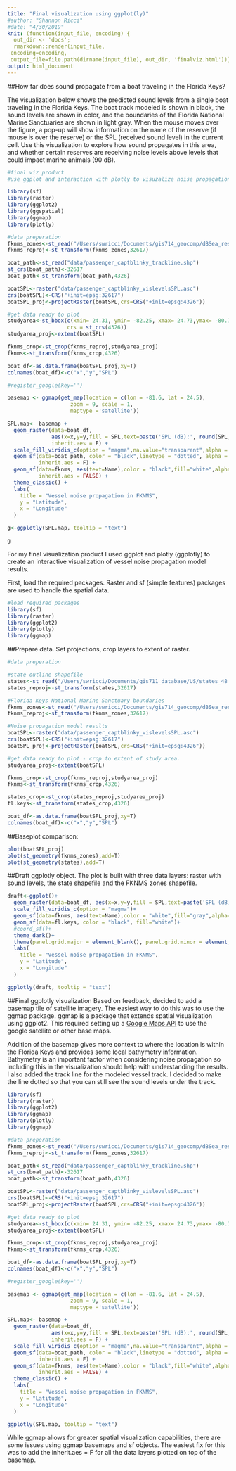 ```yaml
---
title: "Final visualization using ggplot(ly)"
#author: "Shannon Ricci"
#date: "4/30/2019"
knit: (function(input_file, encoding) {
  out_dir <- 'docs';
  rmarkdown::render(input_file,
 encoding=encoding,
 output_file=file.path(dirname(input_file), out_dir, 'finalviz.html'))})
output: html_document
---
```


##How far does sound propagate from a boat traveling in the Florida Keys?

The visualization below shows the predicted sound levels from a single boat traveling in the Florida Keys. The boat track modeled is shown in black, the sound levels are shown in color, and the boundaries of the Florida National Marine Sanctuaries are shown in light gray. When the mouse moves over the figure, a pop-up will show information on the name of the reserve (if mouse is over the reserve) or the SPL (received sound level) in the current cell. Use this visualization to explore how sound propagates in this area, and whether certain reserves are receiving noise levels above levels that could impact marine animals (90 dB).
```r
#final viz product
#use ggplot and interaction with plotly to visuzalize noise propagation model results

library(sf)
library(raster)
library(ggplot2)
library(ggspatial)
library(ggmap)
library(plotly)

#data preperation
fknms_zones<-st_read("/Users/swricci/Documents/gis714_geocomp/dBSea_results/FKNMS_marine_zones.shp")
fknms_reproj<-st_transform(fknms_zones,32617)

boat_path<-st_read("data/passenger_captblinky_trackline.shp")
st_crs(boat_path)<-32617
boat_path<-st_transform(boat_path,4326)

boatSPL<-raster("data/passenger_captblinky_vislevelsSPL.asc")
crs(boatSPL)<-CRS("+init=epsg:32617")
boatSPL_proj<-projectRaster(boatSPL,crs=CRS("+init=epsg:4326"))

#get data ready to plot
studyarea<-st_bbox(c(xmin= 24.31, ymin= -82.25, xmax= 24.73,ymax= -80.75),
                   crs = st_crs(4326))
studyarea_proj<-extent(boatSPL)

fknms_crop<-st_crop(fknms_reproj,studyarea_proj)
fknms<-st_transform(fknms_crop,4326)

boat_df<-as.data.frame(boatSPL_proj,xy=T)
colnames(boat_df)<-c("x","y","SPL")

#register_google(key='')

basemap <- ggmap(get_map(location = c(lon = -81.6, lat = 24.5),
                    zoom = 9, scale = 1,
                    maptype ='satellite'))

SPL.map<- basemap + 
  geom_raster(data=boat_df, 
              aes(x=x,y=y,fill = SPL,text=paste('SPL (dB):', round(SPL,2))), 
              inherit.aes = F) +
  scale_fill_viridis_c(option = "magma",na.value="transparent",alpha = 0.8) +
  geom_sf(data=boat_path, color = "black",linetype = "dotted", alpha = 0.6, 
          inherit.aes = F) + 
  geom_sf(data=fknms, aes(text=Name),color = "black",fill="white",alpha=0.6,
          inherit.aes = FALSE) +
  theme_classic() +
  labs(
    title = "Vessel noise propagation in FKNMS",
    y = "Latitude",
    x = "Longitude"
  )

g<-ggplotly(SPL.map, tooltip = "text") 
```

```r
g

```

For my final visualization product I used ggplot and plotly (ggplotly) to create an interactive visualization of vessel noise propagation model results.

First, load the required packages. Raster and sf (simple features) packages are used to handle the spatial data.
```r
#load required packages
library(sf)
library(raster)
library(ggplot2)
library(plotly)
library(ggmap)
```

##Prepare data. 
Set projections, crop layers to extent of raster.
```r
#data preperation

#state outline shapefile
states<-st_read("/Users/swricci/Documents/gis711_database/US/states_48.shp")
states_reproj<-st_transform(states,32617)

#Florida Keys National Marine Sanctuary boundaries
fknms_zones<-st_read("/Users/swricci/Documents/gis714_geocomp/dBSea_results/FKNMS_marine_zones.shp")
fknms_reproj<-st_transform(fknms_zones,32617)

#Noise propagation model results
boatSPL<-raster("data/passenger_captblinky_vislevelsSPL.asc")
crs(boatSPL)<-CRS("+init=epsg:32617")
boatSPL_proj<-projectRaster(boatSPL,crs=CRS("+init=epsg:4326"))

#get data ready to plot - crop to extent of study area.
studyarea_proj<-extent(boatSPL)

fknms_crop<-st_crop(fknms_reproj,studyarea_proj)
fknms<-st_transform(fknms_crop,4326)

states_crop<-st_crop(states_reproj,studyarea_proj)
fl.keys<-st_transform(states_crop,4326)

boat_df<-as.data.frame(boatSPL_proj,xy=T)
colnames(boat_df)<-c("x","y","SPL")
```

##Baseplot comparison:
```r
plot(boatSPL_proj)
plot(st_geometry(fknms_zones),add=T)
plot(st_geometry(states),add=T)
```

##Draft ggplotly object. 
The plot is built with three data layers: raster with sound levels, the state shapefile and the FKNMS zones shapefile. 
```r
draft<-ggplot()+
  geom_raster(data=boat_df, aes(x=x,y=y,fill = SPL,text=paste('SPL (dB):', round(SPL,2))))+
  scale_fill_viridis_c(option = "magma")+
  geom_sf(data=fknms, aes(text=Name),color = "white",fill="gray",alpha=0.6)+
  geom_sf(data=fl.keys, color = "black", fill="white")+
  #coord_sf()+
  theme_dark()+
  theme(panel.grid.major = element_blank(), panel.grid.minor = element_blank())+
  labs(
    title = "Vessel noise propagation in FKNMS",
    y = "Latitude",
    x = "Longitude"
  )

ggplotly(draft, tooltip = "text")
```


##Final ggplotly visualization
Based on feedback, decided to add a basemap tile of satellite imagery. The easiest way to do this was to use the ggmap package. ggmap is a package that extends spatial visualization using ggplot2. This required setting up a [Google Maps API](https://cloud.google.com/maps-platform/) to use the google satellite or other base maps.

Addition of the basemap gives more context to where the location is within the Florida Keys and provides some local bathymetry information. Bathymetry is an important factor when considering noise propagation so including this in the visualization should help with understanding the results. I also added the track line for the modeled vessel track. I decided to make the line dotted so that you can still see the sound levels under the track.
```r
library(sf)
library(raster)
library(ggplot2)
library(ggmap)
library(plotly)
library(ggmap)

#data preperation
fknms_zones<-st_read("/Users/swricci/Documents/gis714_geocomp/dBSea_results/FKNMS_marine_zones.shp")
fknms_reproj<-st_transform(fknms_zones,32617)

boat_path<-st_read("data/passenger_captblinky_trackline.shp")
st_crs(boat_path)<-32617
boat_path<-st_transform(boat_path,4326)

boatSPL<-raster("data/passenger_captblinky_vislevelsSPL.asc")
crs(boatSPL)<-CRS("+init=epsg:32617")
boatSPL_proj<-projectRaster(boatSPL,crs=CRS("+init=epsg:4326"))

#get data ready to plot
studyarea<-st_bbox(c(xmin= 24.31, ymin= -82.25, xmax= 24.73,ymax= -80.75),crs = st_crs(4326))
studyarea_proj<-extent(boatSPL)

fknms_crop<-st_crop(fknms_reproj,studyarea_proj)
fknms<-st_transform(fknms_crop,4326)

boat_df<-as.data.frame(boatSPL_proj,xy=T)
colnames(boat_df)<-c("x","y","SPL")

#register_google(key='')

basemap <- ggmap(get_map(location = c(lon = -81.6, lat = 24.5),
                    zoom = 9, scale = 1,
                    maptype ='satellite'))

SPL.map<- basemap + 
  geom_raster(data=boat_df, 
              aes(x=x,y=y,fill = SPL,text=paste('SPL (dB):', round(SPL,2))), 
              inherit.aes = F) +
  scale_fill_viridis_c(option = "magma",na.value="transparent",alpha = 0.8) +
  geom_sf(data=boat_path, color = "black",linetype = "dotted", alpha = 0.6, 
          inherit.aes = F) + 
  geom_sf(data=fknms, aes(text=Name),color = "black",fill="white",alpha=0.6,
          inherit.aes = FALSE) +
  theme_classic() +
  labs(
    title = "Vessel noise propagation in FKNMS",
    y = "Latitude",
    x = "Longitude"
  )

ggplotly(SPL.map, tooltip = "text")
```

While ggmap allows for greater spatial visualization capabilities, there are some issues using ggmap basemaps and sf objects. The easiest fix for this was to add the inherit.aes = F for all the data layers plotted on top of the basemap.